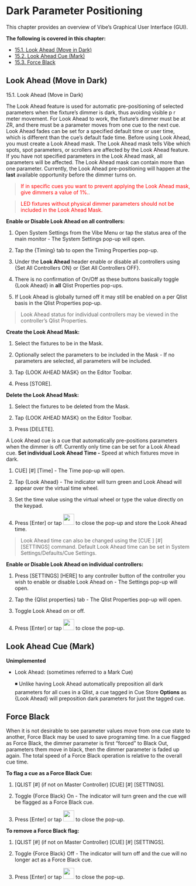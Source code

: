 # Dark Parameter Positioning

This chapter provides an overview of Vibe's Graphical User Interface (GUI).

**The following is covered in this chapter:**

- [15.1. Look Ahead (Move in Dark)](https://vibemanual.compulite.com/dark-parameter-positioning.html#look-ahead-move-in-dark)
- [15.2. Look Ahead Cue (Mark)](https://vibemanual.compulite.com/dark-parameter-positioning.html#look-ahead-cue-mark)
- [15.3. Force Black](https://vibemanual.compulite.com/dark-parameter-positioning.html#force-black)


## Look Ahead (Move in Dark)


15.1. Look Ahead (Move in Dark)

The Look Ahead feature is used for automatic pre-positioning of selected parameters when the fixture's dimmer is dark, thus avoiding visible p r meter movement. For Look Ahead to work, the fixture's dimmer must be at ZR, and there must be a parameter moves from one cue to the next cue. Look Ahead fades can be set for a specified default time or user time, which is different than the cue's default fade time. Before using Look Ahead, you must create a Look Ahead mask. The Look Ahead mask tells Vibe which spots, spot parameters, or scrollers are affected by the Look Ahead feature. If you have not specified parameters in the Look Ahead mask, all parameters will be affected. The Look Ahead mask can contain more than one parameter. Currently, the Look Ahead pre-positioning will happen at the **last** available opportunity before the dimmer turns on.

> <span style="color:Red">If in specific cues you want to prevent applying the Look Ahead mask, give dimmers a value of 1%.</span>.

> <span style="color:Red">LED fixtures without physical dimmer parameters should not be included in the Look Ahead Mask.
</span>

**Enable or Disable Look Ahead on all controllers:**

1. Open System Settings from the Vibe Menu or tap the status area of the main monitor - The System Settings pop-up will open.
    
2.  Tap the {Timing} tab to open the Timing Properties pop-up.
    
3.  Under the **Look Ahead** header enable or disable all controllers using {Set All Controllers ON} or {Set All Controllers OFF}.
    
4. There is no confirmation of On/Off as these buttons basically toggle {Look Ahead} in **all** Qlist Properties pop-ups.
    
5.   If Look Ahead is globally turned off it may still be enabled on a per Qlist basis in the Qlist Properties pop-up.

>Look Ahead status for individual controllers may be viewed in the controller's Qlist Properties.


**Create the Look Ahead Mask:**

1.  Select the fixtures to be in the Mask.
    
2.  Optionally select the parameters to be included in the Mask - If no parameters are selected, all parameters will be included.
    
3.  Tap {LOOK AHEAD MASK} on the Editor Toolbar.
    
4.  Press [STORE].
    

**Delete the Look Ahead Mask:**

1.  Select the fixtures to be deleted from the Mask.
    
2.  Tap {LOOK AHEAD MASK} on the Editor Toolbar.
    
3.   Press [DELETE].
    

A Look Ahead cue is a cue that automatically pre-positions parameters when the dimmer is off. Currently only time can be set for a Look Ahead cue. **Set individual Look Ahead Time -** Speed at which fixtures move in dark.

1.  CUE] [#] [Time] - The Time pop-up will open.
    
2.  Tap {Look Ahead} - The indicator will turn green and Look Ahead will appear over the virtual time wheel.
    
3.  Set the time value using the virtual wheel or type the value directly on the keypad.
    
4.  Press [Enter] or tap <img src="https://files.gitbook.com/v0/b/gitbook-x-prod.appspot.com/o/spaces%2F3kS90tLsADGm1ocbe7q9%2Fuploads%2F6EE8U1Wvt91iKCQ8V0Na%2Fimage.png?alt=media&token=896910e2-8a35-4b58-b0fe-3602ba6f5411.png" width="30"/> to close the pop-up and store the Look Ahead time.
    

>Look Ahead time can also be changed using the [CUE ] [#] [SETTINGS] command. Default Look Ahead time can be set in System Settings/Defaults/Cue Settings.

**Enable or Disable Look Ahead on individual controllers:**

1.  Press [SETTINGS] [HERE] to any controller button of the controller you wish to enable or disable Look Ahead on - The Settings pop-up will open.
    
2.  Tap the {Qlist properties} tab - The Qlist Properties pop-up will open.
    
3.  Toggle Look Ahead on or off.
    
4.  Press [Enter] or tap <img src="https://files.gitbook.com/v0/b/gitbook-x-prod.appspot.com/o/spaces%2F3kS90tLsADGm1ocbe7q9%2Fuploads%2F6EE8U1Wvt91iKCQ8V0Na%2Fimage.png?alt=media&token=896910e2-8a35-4b58-b0fe-3602ba6f5411.png" width="30"/> to close the pop-up.



## Look Ahead Cue (Mark)


**Unimplemented**

-   Look Ahead: (sometimes referred to a Mark Cue) 

    ◾ Unlike having Look Ahead automatically preposition all dark parameters for all cues in a Qlist, a cue tagged in Cue Store **Options** as {Look Ahead} will preposition dark parameters for just the tagged cue.



## Force Black



When it is not desirable to see parameter values move from one cue state to another, Force Black may be used to save programing time. In a cue flagged as Force Black, the dimmer parameter is first "forced" to Black Out, parameters them move in black, then the dimmer parameter is faded up again. The total speed of a Force Black operation is relative to the overall cue time.

**To flag a cue as a Force Black Cue:**

1.  [QLIST [#] (if not on Master Controller) [CUE] [#] [SETTINGS].
    
2.  Toggle {Force Black} On - The indicator will turn green and the cue will be flagged as a Force Black cue.
    
3.  Press [Enter] or tap [<img src="https://files.gitbook.com/v0/b/gitbook-x-prod.appspot.com/o/spaces%2F3kS90tLsADGm1ocbe7q9%2Fuploads%2F6EE8U1Wvt91iKCQ8V0Na%2Fimage.png?alt=media&token=896910e2-8a35-4b58-b0fe-3602ba6f5411.png" width="30"/>](image.png)  to close the pop-up.
    

**To remove a Force Black flag:**

1.  [QLIST [#] (if not on Master Controller) [CUE] [#] [SETTINGS].
    
2. Toggle {Force Black} Off - The indicator will turn off and the cue will no longer act as a Force Black cue.
    
3.  Press [Enter] or tap [<img src="https://files.gitbook.com/v0/b/gitbook-x-prod.appspot.com/o/spaces%2F3kS90tLsADGm1ocbe7q9%2Fuploads%2F6EE8U1Wvt91iKCQ8V0Na%2Fimage.png?alt=media&token=896910e2-8a35-4b58-b0fe-3602ba6f5411.png" width="30"/>](image.png) to close the pop-up.


